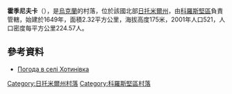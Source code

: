 {{no footnotes|time=2015-10-07T03:02:20+00:00}}
{{coord|50|54|50|N|28|44|57|E|scale:30000|display=title}}

'''霍季尼夫卡'''（{{lang-uk|Хотинівка}}），是[[烏克蘭|烏克蘭]]的村落，位於該國北部[[日托米爾州|日托米爾州]]，由[[科羅斯堅區|科羅斯堅區]]負責管轄，始建於1649年，面積2.32平方公里，海拔高度175米，2001年人口521，人口密度每平方公里224.57人。
 
==參考資料==
* [http://weather.in.ua/ua/zhitomirskaja/27534 Погода в селі Хотинівка]

{{DEFAULTSORT:Хотинівка}}
[[Category:日托米爾州村落|Category:日托米爾州村落]]
[[Category:科羅斯堅區村落|Category:科羅斯堅區村落]]


{{Zhytomyr-geo-stub}}
